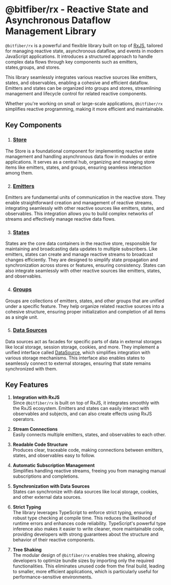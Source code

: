 # @bitfiber/rx - Reactive State and Asynchronous Dataflow Management Library

`@bitfiber/rx` is a powerful and flexible library built on top of [RxJS](https://rxjs.dev),
tailored for managing reactive state, asynchronous dataflow, and events in modern JavaScript
applications. It introduces a structured approach to handle complex data flows through key
components such as emitters, states,groups, and stores.

This library seamlessly integrates various reactive sources like emitters, states, and observables,
enabling a cohesive and efficient dataflow. Emitters and states can be organized into groups and
stores, streamlining management and lifecycle control for related reactive components.

Whether you're working on small or large-scale applications, `@bitfiber/rx` simplifies reactive
programming, making it more efficient and maintainable.

## Key Components

1. ### [Store](/store)

The Store is a foundational component for implementing reactive state management and
handling asynchronous data flow in modules or entire applications. It serves as a central hub,
organizing and managing store items like emitters, states, and groups, ensuring seamless
interaction among them.

2. ### [Emitters](/store/emitters)

Emitters are fundamental units of communication in the reactive store. They enable straightforward
creation and management of reactive streams, integrating seamlessly with other reactive sources
like emitters, states, and observables. This integration allows you to build complex networks of
streams and effectively manage reactive data flows.

3. ### [States](/store/states)

States are the core data containers in the reactive store, responsible for maintaining and
broadcasting data updates to multiple subscribers. Like emitters, states can create and manage
reactive streams to broadcast changes efficiently. They are designed to simplify state
propagation and synchronization across stores or features, ensuring consistency. States can also
integrate seamlessly with other reactive sources like emitters, states, and observables.

4. ### [Groups](/store/groups)

Groups are collections of emitters, states, and other groups that are unified under a specific
feature. They help organize related reactive sources into a cohesive structure, ensuring proper
initialization and completion of all items as a single unit.

5. ### [Data Sources](/sources)

Data sources act as facades for specific parts of data in external storages like local storage,
session storage, cookies, and more. They implement a unified interface called [DataSource](/sources/reference/dataSource),
which simplifies integration with various storage mechanisms. This interface also enables states to
seamlessly connect to external storages, ensuring that state remains synchronized with them.

## Key Features

1. **Integration with RxJS**  
Since `@bitfiber/rx` is built on top of RxJS, it integrates smoothly with the RxJS ecosystem.
Emitters and states can easily interact with observables and subjects, and can also create
effects using RxJS operators.


2. **Stream Connections**  
Easily connects multiple emitters, states, and observables to each other.


3. **Readable Code Structure**  
Produces clear, traceable code, making connections between emitters, states, and
observables easy to follow.


4. **Automatic Subscription Management**  
Simplifies handling reactive streams, freeing you from managing manual subscriptions
and completions.


5. **Synchronization with Data Sources**  
States can synchronize with data sources like local storage, cookies, and
other external data sources.


6. **Strict Typing**  
The library leverages TypeScript to enforce strict typing, ensuring robust type checking
at compile time. This reduces the likelihood of runtime errors and enhances code reliability.
TypeScript's powerful type inference also makes it easier to write cleaner, more maintainable code,
providing developers with strong guarantees about the structure and behavior of their reactive
components.


7. **Tree Shaking**  
The modular design of `@bitfiber/rx` enables tree shaking, allowing developers to optimize
bundle sizes by importing only the required functionalities. This eliminates unused code from
the final build, leading to smaller, more efficient applications, which is particularly useful
for performance-sensitive environments.
